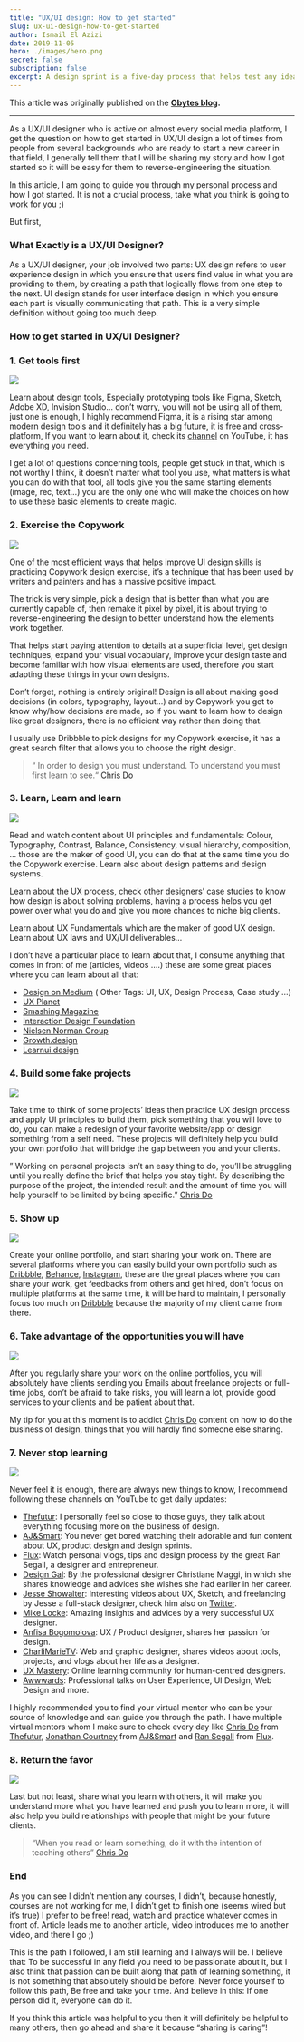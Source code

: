 ```yaml
---
title: "UX/UI design: How to get started"
slug: ux-ui-design-how-to-get-started
author: Ismail El Azizi
date: 2019-11-05
hero: ./images/hero.png
secret: false
subscription: false
excerpt: A design sprint is a five-day process that helps test any idea and answer critical business questions through rapid prototyping and user testing by compressing months of time into a single week.
---
```

This article was originally published on the  [**Obytes blog**](https://www.obytes.com/blog/)**.**

----------

As a UX/UI designer who is active on almost every social media platform, I get the question on how to get started in UX/UI design a lot of times from people from several backgrounds who are ready to start a new career in that field, I generally tell them that I will be sharing my story and how I got started so it will be easy for them to reverse-engineering the situation.

In this article, I am going to guide you through my personal process and how I got started. It is not a crucial process, take what you think is going to work for you ;)

But first,

### What Exactly is a UX/UI Designer?

As a UX/UI designer, your job involved two parts: UX design refers to user experience design in which you ensure that users find value in what you are providing to them, by creating a path that logically flows from one step to the next. UI design stands for user interface design in which you ensure each part is visually communicating that path. This is a very simple definition without going too much deep.

### How to get started in UX/UI Designer?

### 1. Get tools first

![](https://cdn-images-1.medium.com/max/1600/0*ugXcb7YFmUR4G_IW.gif)

Learn about design tools, Especially prototyping tools like Figma, Sketch, Adobe XD, Invision Studio… don’t worry, you will not be using all of them, just one is enough, I highly recommend Figma, it is a rising star among modern design tools and it definitely has a big future, it is free and cross-platform, If you want to learn about it, check its  [channel](https://www.youtube.com/channel/UCQsVmhSa4X-G3lHlUtejzLA)  on YouTube, it has everything you need.

I get a lot of questions concerning tools, people get stuck in that, which is not worthy I think, it doesn’t matter what tool you use, what matters is what you can do with that tool, all tools give you the same starting elements (image, rec, text…) you are the only one who will make the choices on how to use these basic elements to create magic.

### 2. Exercise the Copywork

![](https://cdn-images-1.medium.com/max/1600/0*P9P1anlqXRJaR1ue)

One of the most efficient ways that helps improve UI design skills is practicing Copywork design exercise, it’s a technique that has been used by writers and painters and has a massive positive impact.

The trick is very simple, pick a design that is better than what you are currently capable of, then remake it pixel by pixel, it is about trying to reverse-engineering the design to better understand how the elements work together.

That helps start paying attention to details at a superficial level, get design techniques, expand your visual vocabulary, improve your design taste and become familiar with how visual elements are used, therefore you start adapting these things in your own designs.

Don’t forget, nothing is entirely original! Design is all about making good decisions (in colors, typography, layout…) and by Copywork you get to know why/how decisions are made, so if you want to learn how to design like great designers, there is no efficient way rather than doing that.

I usually use Dribbble to pick designs for my Copywork exercise, it has a great search filter that allows you to choose the right design.

> “ In order to design you must understand. To understand you must first learn to see.“  [Chris Do](https://www.youtube.com/watch?v=RKXZ7t_RiOE&t)

### 3. Learn, Learn and learn

![](https://cdn-images-1.medium.com/max/1600/0*DD-fCjfrP63zpNV1.gif)

Read and watch content about UI principles and fundamentals: Colour, Typography, Contrast, Balance, Consistency, visual hierarchy, composition, … those are the maker of good UI, you can do that at the same time you do the Copywork exercise. Learn also about design patterns and design systems.

Learn about the UX process, check other designers’ case studies to know how design is about solving problems, having a process helps you get power over what you do and give you more chances to niche big clients.

Learn about UX Fundamentals which are the maker of good UX design. Learn about UX laws and UX/UI deliverables…

I don’t have a particular place to learn about that, I consume anything that comes in front of me (articles, videos ….) these are some great places where you can learn about all that:

-   [Design on Medium](https://medium.com/topic/design)  ( Other Tags: UI, UX, Design Process, Case study …)
-   [UX Planet](https://uxplanet.org/)
-   [Smashing Magazine](https://www.smashingmagazine.com/)
-   [Interaction Design Foundation](https://www.interaction-design.org/)
-   [Nielsen Norman Group](https://www.nngroup.com/)
-   [Growth.design](https://growth.design/)
-   [Learnui.design](https://learnui.design/blog/)

### 4. Build some fake projects

![](https://cdn-images-1.medium.com/max/1600/0*KcU_jjq1cI1UJ29M.gif)

Take time to think of some projects’ ideas then practice UX design process and apply UI principles to build them, pick something that you will love to do, you can make a redesign of your favorite website/app or design something from a self need. These projects will definitely help you build your own portfolio that will bridge the gap between you and your clients.

” Working on personal projects isn’t an easy thing to do, you’ll be struggling until you really define the brief that helps you stay tight. By describing the purpose of the project, the intended result and the amount of time you will help yourself to be limited by being specific.”  [Chris Do](https://www.youtube.com/watch?v=RKXZ7t_RiOE&t)

### 5. Show up

![](https://cdn-images-1.medium.com/max/1600/0*z9uoE8isXwG4BvNI.gif)

Create your online portfolio, and start sharing your work on. There are several platforms where you can easily build your own portfolio such as  [Dribbble](https://dribbble.com/ismailelazizi),  [Behance](https://www.behance.net/ismailelazizi),  [Instagram](https://www.instagram.com/ismail_elazizi/), these are the great places where you can share your work, get feedbacks from others and get hired, don’t focus on multiple platforms at the same time, it will be hard to maintain, I personally focus too much on  [Dribbble](https://dribbble.com/ismailelazizi)  because the majority of my client came from there.

### 6. Take advantage of the opportunities you will have

![](https://cdn-images-1.medium.com/max/1600/0*h4x_wKzJRpLGEtqP.gif)

After you regularly share your work on the online portfolios, you will absolutely have clients sending you Emails about freelance projects or full-time jobs, don’t be afraid to take risks, you will learn a lot, provide good services to your clients and be patient about that.

My tip for you at this moment is to addict  [Chris Do](https://www.youtube.com/watch?v=RKXZ7t_RiOE&t)  content on how to do the business of design, things that you will hardly find someone else sharing.

### 7. Never stop learning

![](https://cdn-images-1.medium.com/max/1600/0*XLZ_WDjEGdiSDgYN.gif)

Never feel it is enough, there are always new things to know, I recommend following these channels on YouTube to get daily updates:

-   [Thefutur](https://www.youtube.com/user/TheSkoolRocks): I personally feel so close to those guys, they talk about everything focusing more on the business of design.
-   [AJ&Smart](https://www.youtube.com/channel/UCeB_OpLspKJGiKv1CYkWFFw): You never get bored watching their adorable and fun content about UX, product design and design sprints.
-   [Flux](https://www.youtube.com/channel/UCN7dywl5wDxTu1RM3eJ_h9Q): Watch personal vlogs, tips and design process by the great Ran Segall, a designer and entrepreneur.
-   [Design Gal](https://www.youtube.com/channel/UCJgXJzIDG8mnmVNFN8kvkKQ): By the professional designer Christiane Maggi, in which she shares knowledge and advices she wishes she had earlier in her career.
-   [Jesse Showalter](https://www.youtube.com/channel/UCvBGFeXbBrq3W9_0oNLJREQ): Interesting videos about UX, Sketch, and freelancing by Jesse a full-stack designer, check him also on  [Twitter](https://twitter.com/iamjesseshow).
-   [Mike Locke](https://www.youtube.com/channel/UC0f9NbKjUUbnL2cOa12ENIQ): Amazing insights and advices by a very successful UX designer.
-   [Anfisa Bogomolova](https://www.youtube.com/channel/UCB01vJlSXFPt55gVu_qrq1Q): UX / Product designer, shares her passion for design.
-   [CharliMarieTV](https://www.youtube.com/user/charlimarieTV): Web and graphic designer, shares videos about tools, projects, and vlogs about her life as a designer.
-   [UX Mastery](https://www.youtube.com/user/uxmastery/videos): Online learning community for human-centred designers.
-   [Awwwards](https://www.youtube.com/channel/UCYWGYef22gx8PaXZMLHAQsw): Professional talks on User Experience, UI Design, Web Design and more.

I highly recommended you to find your virtual mentor who can be your source of knowledge and can guide you through the path. I have multiple virtual mentors whom I make sure to check every day like  [Chris Do](https://www.instagram.com/thechrisdo/)  from  [Thefutur](https://www.instagram.com/thefuturishere/),  [Jonathan Courtney](https://www.instagram.com/jicecream/)  from  [AJ&Smart](https://www.instagram.com/ajsmartdesign/)  and  [Ran Segall](https://www.instagram.com/ransegall/)  from  [Flux](https://www.youtube.com/channel/UCN7dywl5wDxTu1RM3eJ_h9Q).

### 8. Return the favor

![](https://cdn-images-1.medium.com/max/1600/0*WcxCEbvQPmJZQV57)

Last but not least, share what you learn with others, it will make you understand more what you have learned and push you to learn more, it will also help you build relationships with people that might be your future clients.

> “When you read or learn something, do it with the intention of teaching others”  [Chris Do](https://www.youtube.com/watch?v=RKXZ7t_RiOE&t)

### End

As you can see I didn’t mention any courses, I didn’t, because honestly, courses are not working for me, I didn’t get to finish one (seems wired but it’s true) I prefer to be free! read, watch and practice whatever comes in front of. Article leads me to another article, video introduces me to another video, and there I go ;)

This is the path I followed, I am still learning and I always will be. I believe that: To be successful in any field you need to be passionate about it, but I also think that passion can be built along that path of learning something, it is not something that absolutely should be before. Never force yourself to follow this path, Be free and take your time. And believe in this: If one person did it, everyone can do it.

If you think this article was helpful to you then it will definitely be helpful to many others, then go ahead and share it because “sharing is caring”!